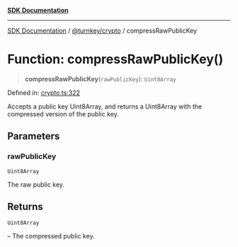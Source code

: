 [**SDK Documentation**](../../../README.mdx)

***

[SDK Documentation](../../../packages.mdx) / [@turnkey/crypto](../README.mdx) / compressRawPublicKey

# Function: compressRawPublicKey()

> **compressRawPublicKey**(`rawPublicKey`): `Uint8Array`

Defined in: [crypto.ts:322](https://github.com/tkhq/sdk/blob/e1b1a69bdd608320aaf03cc2dbbf68dc0c52b28d/packages/crypto/src/crypto.ts#L322)

Accepts a public key Uint8Array, and returns a Uint8Array with the compressed version of the public key.

## Parameters

### rawPublicKey

`Uint8Array`

The raw public key.

## Returns

`Uint8Array`

– The compressed public key.
